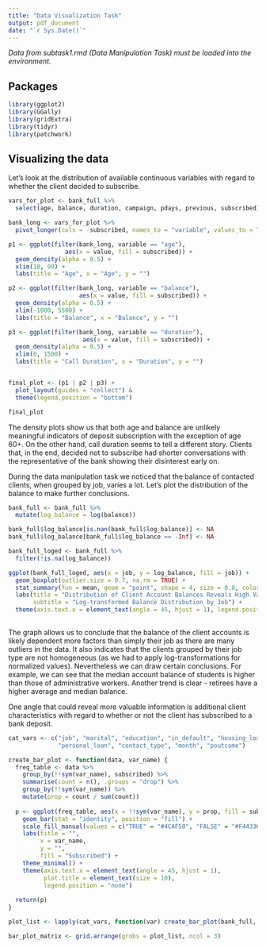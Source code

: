 ```yaml
---
title: "Data Visualization Task"
output: pdf_document
date: "`r Sys.Date()`"
---
```


*Data from subtask1.rmd (Data Manipulation Task) must be loaded into the environment.*

## Packages

```r
library(ggplot2)
library(GGally)
library(gridExtra)
library(tidyr)
library(patchwork)
```

## Visualizing the data

Let's look at the distribution of available continuous variables with regard to whether the client decided to subscribe.

```r
vars_for_plot <- bank_full %>%
  select(age, balance, duration, campaign, pdays, previous, subscribed)

bank_long <- vars_for_plot %>%
  pivot_longer(cols = -subscribed, names_to = "variable", values_to = "value")

p1 <- ggplot(filter(bank_long, variable == "age"),
                aes(x = value, fill = subscribed)) +
  geom_density(alpha = 0.5) +
  xlim(18, 99) +
  labs(title = "Age", x = "Age", y = "")

p2 <- ggplot(filter(bank_long, variable == "balance"),
                    aes(x = value, fill = subscribed)) +
  geom_density(alpha = 0.5) +
  xlim(-1000, 5500) +
  labs(title = "Balance", x = "Balance", y = "")

p3 <- ggplot(filter(bank_long, variable == "duration"),
                     aes(x = value, fill = subscribed)) +
  geom_density(alpha = 0.5) +
  xlim(0, 1500) +
  labs(title = "Call Duration", x = "Duration", y = "")


final_plot <- (p1 | p2 | p3) +
  plot_layout(guides = "collect") &
  theme(legend.position = "bottom")

final_plot
```

The density plots show us that both age and balance are unlikely meaningful indicators of deposit subscription with the exception of age 60+. On the other hand, call duration seems to tell a different story. Clients that, in the end, decided not to subscribe had shorter conversations with the representative of the bank showing their disinterest early on.

During the data manipulation task we noticed that the balance of contacted clients, when grouped by job, varies a lot. Let's plot the distribution of the balance to make further conclusions.

```r
bank_full <- bank_full %>% 
  mutate(log_balance = log(balance))

bank_full$log_balance[is.nan(bank_full$log_balance)] <- NA
bank_full$log_balance[bank_full$log_balance == -Inf] <- NA

bank_full_loged <- bank_full %>% 
  filter(!is.na(log_balance))

ggplot(bank_full_loged, aes(x = job, y = log_balance, fill = job)) + 
  geom_boxplot(outlier.size = 0.7, na.rm = TRUE) +
  stat_summary(fun = mean, geom = "point", shape = 4, size = 0.8, color = "black", na.rm = TRUE) + 
  labs(title = "Distribution of Client Account Balances Reveals High Variance",
       subtitle = "Log-transformed Balance Distribution by Job") +
  theme(axis.text.x = element_text(angle = 45, hjust = 1), legend.position = "none")
  
```

The graph allows us to conclude that the balance of the client accounts is likely dependent more factors than simply their job as there are many outliers in the data. It also indicates that the clients grouped by their job type are not homogeneous (as we had to apply log-transformations for normalized values). Nevertheless we can draw certain conclusions. For example, we can see that the median account balance of students is higher than those of administrative workers. Another trend is clear - retirees have a higher average and median balance.

One angle that could reveal more valuable information is additional client characteristics with regard to whether or not the client has subscribed to a bank deposit.

```r
cat_vars <- c("job", "marital", "education", "in_default", "housing_loan", 
              "personal_loan", "contact_type", "month", "poutcome")

create_bar_plot <- function(data, var_name) {
  freq_table <- data %>%
    group_by(!!sym(var_name), subscribed) %>%
    summarise(count = n(), .groups = "drop") %>%
    group_by(!!sym(var_name)) %>%
    mutate(prop = count / sum(count))
  
  p <- ggplot(freq_table, aes(x = !!sym(var_name), y = prop, fill = subscribed)) +
    geom_bar(stat = "identity", position = "fill") +
    scale_fill_manual(values = c("TRUE" = "#4CAF50", "FALSE" = "#F44336")) +
    labs(title = "",
         x = var_name,
         y = "",
         fill = "Subscribed") +
    theme_minimal() +
    theme(axis.text.x = element_text(angle = 45, hjust = 1),
          plot.title = element_text(size = 10),
          legend.position = "none")
  
  return(p)
}

plot_list <- lapply(cat_vars, function(var) create_bar_plot(bank_full, var))

bar_plot_matrix <- grid.arrange(grobs = plot_list, ncol = 3)
```

